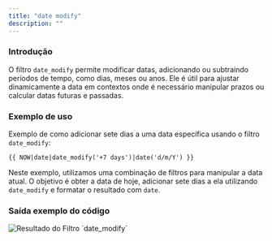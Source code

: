 ```yaml
---
title: "date modify"
description: ""
---
```


### Introdução

O filtro `date_modify` permite modificar datas, adicionando ou subtraindo períodos de tempo, como dias, meses ou anos. Ele é útil para ajustar dinamicamente a data em contextos onde é necessário manipular prazos ou calcular datas futuras e passadas.

### Exemplo de uso

Exemplo de como adicionar sete dias a uma data específica usando o filtro `date_modify`:

```twig
{{ NOW|date|date_modify('+7 days')|date('d/m/Y') }}
```

Neste exemplo, utilizamos uma combinação de filtros para manipular a data atual. O objetivo é obter a data de hoje, adicionar sete dias a ela utilizando `date_modify` e formatar o resultado com `date`.

### Saída exemplo do código

<img src="/date_modify.png" alt="Resultado do Filtro `date_modify`" />
